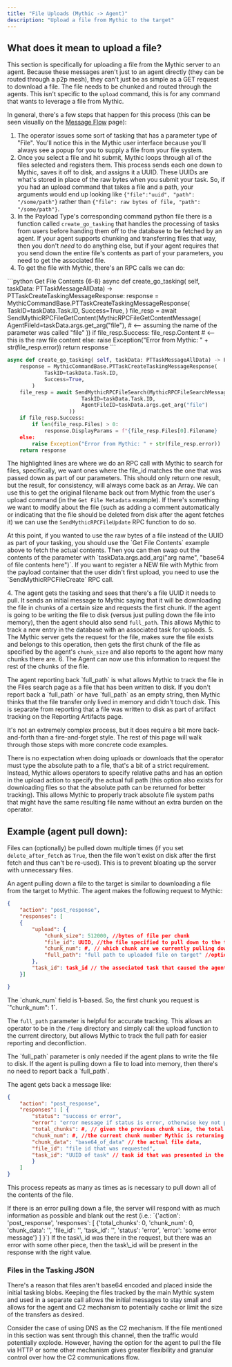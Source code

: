 ```yaml
---
title: "File Uploads (Mythic -> Agent)"
description: "Upload a file from Mythic to the target"
---
```


## What does it mean to upload a file?

This section is specifically for uploading a file from the Mythic server to an agent. Because these messages aren't just to an agent directly (they can be routed through a p2p mesh), they can't just be as simple as a GET request to download a file. The file needs to be chunked and routed through the agents. This isn't specific to the `upload` command, this is for any command that wants to leverage a file from Mythic.

In general, there's a few steps that happen for this process (this can be seen visually on the [Message Flow](/message-flow#file-uploads-from-mythic-greater-than-agent) page):

1. The operator issues some sort of tasking that has a parameter type of "File". You'll notice this in the Mythic user interface because you'll always see a popup for you to supply a file from your file system.
2. Once you select a file and hit submit, Mythic loops through all of the files selected and registers them. This process sends each one down to Mythic, saves it off to disk, and assigns it a UUID. These UUIDs are what's stored in place of the raw bytes when you submit your task. So, if you had an upload command that takes a file and a path, your arguments would end up looking like `{"file":"uuid", "path": "/some/path"}` rather than `{"file": raw bytes of file, "path": "/some/path"}`.
3. In the Payload Type's corresponding command python file there is a function called `create_go_tasking` that handles the processing of tasks from users before handing them off to the database to be fetched by an agent. If your agent supports chunking and transferring files that way, then you don't *need* to do anything else, but if your agent requires that you send down the entire file's contents as part of your parameters, you need to get the associated file.
4. To get the file with Mythic, there's an RPC calls we can do:
<CodeGroup>
```python Get File Contents {6-8}
async def create_go_tasking( self, taskData: PTTaskMessageAllData) -> PTTaskCreateTaskingMessageResponse:
    response = MythicCommandBase.PTTaskCreateTaskingMessageResponse(
            TaskID=taskData.Task.ID,
            Success=True,
        )
    file_resp = await SendMythicRPCFileGetContent(MythicRPCFileGetContentMessage(
                    AgentFileId=taskData.args.get_arg("file"),  # <-- assuming the name of the parameter was called "file"
                ))
    if file_resp.Success:
        file_resp.Content  # <-- this is the raw file content
    else:
        raise Exception("Error from Mythic: " + str(file_resp.error))
    return response
```

```python Get File Metadata {6-9}
async def create_go_tasking( self, taskData: PTTaskMessageAllData) -> PTTaskCreateTaskingMessageResponse:
    response = MythicCommandBase.PTTaskCreateTaskingMessageResponse(
            TaskID=taskData.Task.ID,
            Success=True,
        )
    file_resp = await SendMythicRPCFileSearch(MythicRPCFileSearchMessage(
                        TaskID=taskData.Task.ID,
                        AgentFileID=taskData.args.get_arg("file")
                    ))
    if file_resp.Success:
        if len(file_resp.Files) > 0:
            response.DisplayParams = f"{file_resp.Files[0].Filename}
    else:
        raise Exception("Error from Mythic: " + str(file_resp.error))
    return response
```
</CodeGroup>

The highlighted lines are where we do an RPC call with Mythic to search for files, specifically, we want ones where the file\_id matches the one that was passed down as part of our parameters. This should only return one result, but the result, for consistency, will always come back as an Array. We can use this to get the original filename back out from Mythic from the user's upload command (in the `Get File Metadata` example). If there's something we want to modify about the file (such as adding a comment automatically or indicating that the file should be deleted from disk after the agent fetches it) we can use the `SendMythicRPCFileUpdate` RPC function to do so.

<Info>
At this point, if you wanted to use the raw bytes of a file instead of the UUID as part of your tasking, you should use the `Get File Contents` example above to fetch the actual contents. Then you can then swap out the contents of the parameter with `taskData.args.add_arg("arg name", "base64 of file contents here")`.
</Info>

<Info>
If you want to register a NEW file with Mythic from the payload container that the user didn't first upload, you need to use the `SendMythicRPCFileCreate` RPC call.
</Info>

4\. The agent gets the tasking and sees that there's a file UUID it needs to pull. It sends an initial message to Mythic saying that it will be downloading the file in chunks of a certain size and requests the first chunk. If the agent is going to be writing the file to disk (versus just pulling down the file into memory), then the agent should also send `full_path`. This allows Mythic to track a new entry in the database with an associated task for uploads.
5\. The Mythic server gets the request for the file, makes sure the file exists and belongs to this operation, then gets the first chunk of the file as specified by the agent's `chunk_size` and also reports to the agent how many chunks there are.
6\. The Agent can now use this information to request the rest of the chunks of the file.

<Info>
The agent reporting back `full_path` is what allows Mythic to track the file in the Files search page as a file that has been written to disk. If you don't report back a `full_path` or have `full_path` as an empty string, then Mythic thinks that the file transfer only lived in memory and didn't touch disk. This is separate from reporting that a file was written to disk as part of artifact tracking on the Reporting Artifacts page.
</Info>

It's not an extremely complex process, but it does require a bit more back-and-forth than a fire-and-forget style. The rest of this page will walk through those steps with more concrete code examples.

There is no expectation when doing uploads or downloads that the operator must type the absolute path to a file, that's a bit of a strict requirement. Instead, Mythic allows operators to specify relative paths and has an option in the upload action to specify the actual full path (this option also exists for downloading files so that the absolute path can be returned for better tracking). This allows Mythic to properly track absolute file system paths that might have the same resulting file name without an extra burden on the operator.

## Example (agent pull down):

Files can (optionally) be pulled down multiple times (if you set `delete_after_fetch` as `True`, then the file won't exist on disk after the first fetch and thus can't be re-used). This is to prevent bloating up the server with unnecessary files.

An agent pulling down a file to the target is similar to downloading a file from the target to Mythic. The agent makes the following request to Mythic:

```json
{
	"action": "post_response",
	"responses": [
	{
		"upload": {
			"chunk_size": 512000, //bytes of file per chunk
			"file_id": UUID, //the file specified to pull down to the target
			"chunk_num": #, // which chunk are we currently pulling down
			"full_path": "full path to uploaded file on target" //optional
		},
		"task_id": task_id // the associated task that caused the agent to pull down this file
	}]

}
```
<Note>
The `chunk_num` field is 1-based. So, the first chunk you request is `"chunk_num": 1`.
</Note>

The `full_path` parameter is helpful for accurate tracking. This allows an operator to be in the `/Temp` directory and simply call the upload function to the current directory, but allows Mythic to track the full path for easier reporting and deconfliction.

<Info>
The `full_path` parameter is only needed if the agent plans to write the file to disk. If the agent is pulling down a file to load into memory, then there's no need to report back a `full_path`.
</Info>

The agent gets back a message like:

```json
{
	"action": "post_response",
	"responses": [ {
		"status": "success or error",
		"error": "error message if status is error, otherwise key not present",
		"total_chunks": #, // given the previous chunk size, the total num of chunks
		"chunk_num": #, //the current chunk number Mythic is returning
		"chunk_data": "base64_of_data" // the actual file data,
		"file_id": "file id that was requested",
		"task_id": "UUID of task" // task id that was presented in the request for tracking
		}
	]
}
```

This process repeats as many as times as is necessary to pull down all of the contents of the file.

<Note>
If there is an error pulling down a file, the server will respond with as much information as possible and blank out the rest (i.e.: `{'action': 'post_response', 'responses': [ {'total_chunks': 0, 'chunk_num': 0, 'chunk_data': '', 'file_id': '', 'task_id': '', 'status': 'error', 'error': 'some error message'} ] }`) If the task\_id was there in the request, but there was an error with some other piece, then the task\_id will be present in the response with the right value.
</Note>

### Files in the Tasking JSON

There's a reason that files aren't base64 encoded and placed inside the initial tasking blobs. Keeping the files tracked by the main Mythic system and used in a separate call allows the initial messages to stay small and allows for the agent and C2 mechanism to potentially cache or limit the size of the transfers as desired.

Consider the case of using DNS as the C2 mechanism. If the file mentioned in this section was sent through this channel, then the traffic would potentially explode. However, having the option for the agent to pull the file via HTTP or some other mechanism gives greater flexibility and granular control over how the C2 communications flow.

